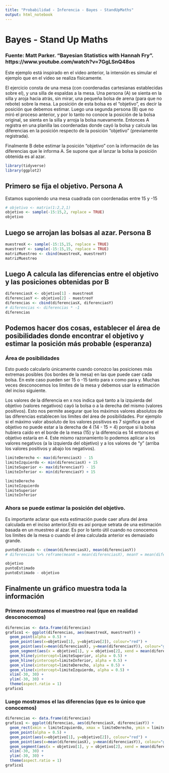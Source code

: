 ```yaml
---
title: "Probabilidad - Inferencia - Bayes - StandUpMaths"
output: html_notebook
---
```


# Bayes - Stand Up Maths

### Fuente: Matt Parker. "Bayesian Statistics with Hannah Fry". https://www.youtube.com/watch?v=7GgLSnQ48os

Este ejemplo está inspirado en el video anterior, la intensión es simular el ejemplo que en el video se realiza físicamente.

El ejercicio consta de una mesa (con coordenadas cartesianas establecidas sobre el), y una silla de espaldas a la mesa. Una persona (A) se sienta en la silla y aroja hacia atrás, sin mirar, una pequeña bolsa de arena (para que no rebote) sobre la mesa. La posición de esta bolsa es el "objetivo", es decir la posición que debemos estimar. 
Luego una segunda persona (B) que no miró el proceso anterior, y por lo tanto no conoce la posición de la bolsa original, se sienta en la silla y arroja la bolsa nuevamente. Entonces A registra en una planilla las coordenadas donde cayó la bolsa y calcula las diferencias en la posición respecto de la posición "objetivo" (previamente registrada).

Finalmente B debe estimar la posición "objetivo" con la información de las diferencias que le informa A.
Se supone que al lanzar la bolsa la posición obtenida es al azar.

```r
library(tidyverse)
library(ggplot2)
```

## Primero se fija el objetivo. Persona A

Estamos suponiendo una mesa cuadrada con coordenadas entre 15 y -15

```r
# objetivo <- matrix(1:2,2,1)
objetivo <- sample(-15:15,2, replace = TRUE)
objetivo
```

## Luego se arrojan las bolsas al azar. Persona B

```r
muestreoX <- sample(-15:15,15, replace = TRUE)
muestreoY <- sample(-15:15,15, replace = TRUE)
matrizMuestreo <- cbind(muestreoX, muestreoY)
matrizMuestreo
```

## Luego A calcula las diferencias entre el objetivo y las posiciones obtenidas por B

```r
diferenciasX <- objetivo[1] - muestreoX
diferenciasY <- objetivo[2] - muestreoY
diferencias <- cbind(diferenciasX, diferenciasY)
# diferencias <- diferencias * -1
diferencias
```

## Podemos hacer dos cosas, establecer el área de posibilidades donde encontrar el objetivo y estimar la posición más probable (esperanza)

### Área de posibilidades

Esto puedo calcularlo únicamente cuando conozco las posiciones más extremas posibles (los bordes de la mesa) en las que puede caer cada bolsa. En este caso pueden ser 15 o -15 tanto para x como para y. Muchas veces desconocemos los límites de la mesa y debemos usar la estimación del inciso siguiente.

Los valores de la diferencia en x nos indica qué tanto a la izquierda del objetivo (valores negativos)  cayó la bolsa o a la derecha del mismo (valores positivos). Esto nos permite asegurar que los máximos valores absolutos de las diferencias establecen los límites del área de posibilidades. Por ejemplo si el máximo valor absoluto de los valores positivos es 7 significa que el objetivo no puede estar a la derecha de 4 (14 - 15 = 4) porque si la bolsa hubiera caído en el borde de la mesa (15) y la diferencia es 14 entonces el objetivo estaría en 4. Este mismo razonamiento lo podemos aplicar a los valores negativos (a la izquierda del objetivo) y a los valores de "y" (arriba los valores positivos y abajo los negativos).

```r
limiteDerecho <- max(diferenciasX) - 15
limiteIzquierdo <- min(diferenciasX) + 15
limiteSuperior <- max(diferenciasY) - 15
limiteInferior <- min(diferenciasY) + 15

limiteDerecho
limiteIzquierdo
limiteSuperior
limiteInferior
```


### Ahora se puede estimar la posición del objetivo.

Es importante aclarar que esta estimación puede caer afura del área calculada en el inciso anterior.Esto es así porque setrata de una estimación basada en un muestreo al azar. Es por lo tanto útil cuando no conocemos los límites de la mesa o cuando el área calculada anterior es demasiado grande.

```r
puntoEstimado <- c(mean(diferenciasX), mean(diferenciasY))
# diferencias %>% reframe(meanX = mean(diferenciasX), meanY = mean(diferenciasY))

objetivo
puntoEstimado
puntoEstimado - objetivo
```

## Finalmente un gráfico muestra toda la información

### Primero mostramos el muestreo real (que en realidad desconocemos)

```r
diferencias <- data.frame(diferencias)
grafico1 <- ggplot(diferencias, aes(muestreoX, muestreoY)) + 
  geom_point(alpha = 0.5) + 
  geom_point(aes(x=objetivo[1], y=objetivo[2]), colour="red") + 
  geom_point(aes(x=mean(diferenciasX), y=mean(diferenciasY)), colour="green") + 
  geom_segment(aes(x = objetivo[1], y = objetivo[2], xend = mean(diferenciasX), yend = mean(diferenciasY)), arrow = arrow(length = unit(0.2, "cm"))) +
  geom_hline(yintercept=limiteSuperior, alpha = 0.5) +
  geom_hline(yintercept=limiteInferior, alpha = 0.5) +
  geom_vline(xintercept=limiteDerecho, alpha = 0.5) +
  geom_vline(xintercept=limiteIzquierdo, alpha = 0.5) +
  xlim(-30, 30) + 
  ylim(-30, 30) + 
  theme(aspect.ratio = 1)
grafico1
```

### Luego mostramos el las diferencias (que es lo único que conocemos)

```r
diferencias <- data.frame(diferencias)
grafico1 <- ggplot(diferencias, aes(diferenciasX, diferenciasY)) + 
  geom_rect(xmin = limiteIzquierdo, xmax = limiteDerecho, ymin = limiteInferior, ymax = limiteSuperior, fill = "lightblue", alpha = 0.5) +
  geom_point(alpha = 0.5) + 
  geom_point(aes(x=objetivo[1], y=objetivo[2]), colour="red") + 
  geom_point(aes(x=mean(diferenciasX), y=mean(diferenciasY)), colour="green") + 
  geom_segment(aes(x = objetivo[1], y = objetivo[2], xend = mean(diferenciasX), yend = mean(diferenciasY)), arrow = arrow(length = unit(0.2, "cm"))) +
  xlim(-30, 30) + 
  ylim(-30, 30) + 
  theme(aspect.ratio = 1)
grafico1
```


